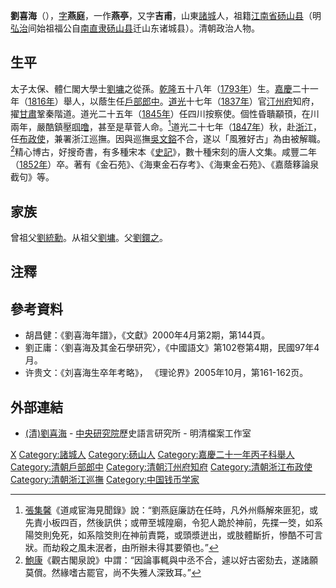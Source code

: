 {{Otheruses|other=名为刘吉甫的其他人物|刘吉甫}}

'''劉喜海'''（{{bd|1793年||1852年|catIdx=Liu劉}}），[[表字|字]]'''燕庭'''，一作'''燕亭'''，又字'''吉甫'''，山東[[諸城|諸城]]人，祖籍[[江南省|江南省]][[砀山县|砀山县]]（明[[弘治_(明朝)|弘治]]间始祖福公自[[南直隶|南直隶]][[砀山县|砀山县]]迁山东诸城县）。清朝政治人物。

==生平==
太子太保、體仁閣大學士[[劉墉|劉墉]]之從孫。[[乾隆|乾隆]]五十八年（[[1793年|1793年]]）生。[[嘉慶|嘉慶]]二十一年（[[1816年|1816年]]）舉人，以蔭生任[[戶部|戶部]][[郎中|郎中]]。[[道光|道光]]十七年（[[1837年|1837年]]）官[[汀州府|汀州府]]知府，擢[[甘肅|甘肅]]鞏秦階道。道光二十五年（[[1845年|1845年]]）任四川按察使。個性昏聵顢頇，在川兩年，嚴酷鎮壓[[啯噜|啯噜]]，甚至是草菅人命。<ref>[[張集馨|張集馨]]《道咸宦海見聞錄》說：“劉燕庭廉訪在任時，凡外州縣解來匪犯，或先責小板四百，然後訊供；或帶至城隍廟，令犯人跪於神前，先揲一筊，如系陽筊則免死，如系陰筊則在神前責斃，或頭漿迸出，或肢體斷折，慘酷不可言狀。而劫殺之風未泯者，由所辦未得其要領也。”</ref>道光二十七年（[[1847年|1847年]]）秋，赴[[浙江|浙江]]，任[[布政使|布政使]]，兼署浙江巡撫。因與巡撫[[吳文鎔|吳文鎔]]不合，遂以「風雅好古」為由被解職。<ref>[[鮑康|鮑康]]《觀古閣泉說》中謂：“因論事輒與中丞不合，遽以好古密劾去，遂諸願莫償。然緣嗜古罷官，尚不失雅人深致耳。”</ref>精心博古，好搜奇書，有多種宋本《[[史記|史記]]》，數十種宋刻的唐人文集。咸豐二年（[[1852年|1852年]]）卒。著有《金石苑》、《海東金石存考》、《海東金石苑》、《嘉蔭簃論泉截句》等。

== 家族 ==
曾祖父[[劉統勳|劉統勳]]。从祖父[[劉墉_(清朝)|劉墉]]。父[[劉鐶之|劉鐶之]]。

==注釋==
{{reflist}}

==參考資料==
* 胡昌健：《劉喜海年譜》，《文獻》2000年4月第2期，第144頁。
* 劉正庸：〈劉喜海及其金石學研究〉，《中國語文》第102卷第4期，民國97年4月。
* 许贵文：《刘喜海生卒年考略》， 《理论界》2005年10月，第161-162页。

==外部連結==
*[http://archive.ihp.sinica.edu.tw/ttscgi/ttsquery?0:0:mctauac:TM%3D%BCB%B3%DF%AE%FC (清)劉喜海] - [[中央研究院|中央研究院]]歷史語言研究所 - 明清檔案工作室

{{start box}}
{{s-off}}
{{succession box|慕維德|陸我嵩|[[汀州府|汀州府]][[知府|知府]]|[[道光|道光]]十三－十六年<br />（1833－1836年）}}
{{end box}}

{{諸城劉必顯家族}}

{{Authority control}}

{{DEFAULTSORT:L}}
[[Category:劉姓|X]]
[[Category:諸城人|Category:諸城人]]
[[Category:砀山人|Category:砀山人]]
[[Category:嘉慶二十一年丙子科舉人|Category:嘉慶二十一年丙子科舉人]]
[[Category:清朝戶部郎中|Category:清朝戶部郎中]]
[[Category:清朝汀州府知府|Category:清朝汀州府知府]]
[[Category:清朝浙江布政使|Category:清朝浙江布政使]]
[[Category:清朝浙江巡撫|Category:清朝浙江巡撫]]
[[Category:中国钱币学家|Category:中国钱币学家]]